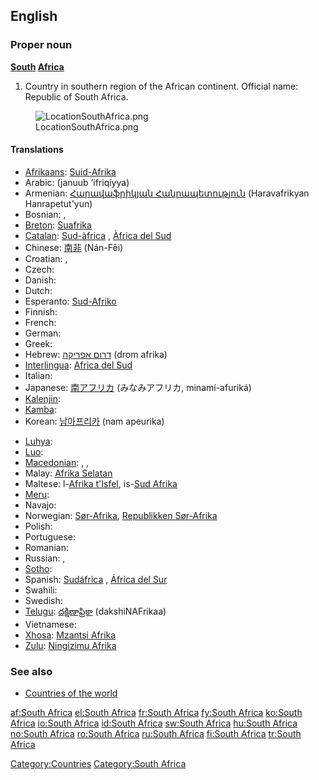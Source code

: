 {{wikipedia}}
==English==

===Proper noun===
'''[[South]] [[Africa]]'''

# Country in southern region of the African continent. Official name: Republic of South Africa.
[[Image:LocationSouthAfrica.png]]

====Translations====
{{trans-top|country}}
* [[Afrikaans]]: [[Suid-Afrika]]
* Arabic: {{Arab|[[جنوب افريقيا]]}} (januub ’ifriqíyya) {{f}}
* Armenian: [[Հարավաֆրիկյան Հանրապետություն]] (Haravafrikyan Hanrapetut'yun)
* Bosnian: {{t-|bs|Južnoafrička Republika|f}}, {{t-|bs|Južna Afrika|f}}
* [[Breton]]: [[Suafrika]]
* [[Catalan]]: [[Sud-àfrica]] {{f}}, [[Àfrica del Sud]] {{f}}
* Chinese: [[南非]] (Nán-Fēi)
* Croatian: {{t-|hr|Južnoafrička Republika|f}}, {{t-|hr|Južna Afrika|f}}
* Czech: {{t-|cs|Jihoafrická republika|f}}
* Danish: {{t-|da|Sydafrika}}
* Dutch: {{t+|nl|Zuid-Afrika}}
* Esperanto: [[Sud-Afriko]]
* Finnish: {{t+|fi|Etelä-Afrikka}}
* French: {{t+|fr|Afrique du Sud|f}}
* German: {{t+|de|Südafrika|n}}
* Greek: {{t+|el|Νότια Αφρική|f|tr=Nótia Afrikí|sc=Grek}}
* Hebrew: [[דרום אפריקה]] (drom afrika)
* [[Interlingua]]: [[Africa del Sud]]
* Italian: {{t+|it|Sudafrica|m}}
* Japanese: [[南アフリカ]] (みなみアフリカ, minamí-afuriká)
* [[Kalenjin]]: {{tø|kln|South Afrika}}
* [[Kamba]]: {{tø|kam|South Afrika}}
* Korean: [[남아프리카]] (nam apeurika)
{{trans-mid}}
* [[Luhya]]: {{tø|luy|South Afrika}}
* [[Luo]]: {{tø|luo|South Afrika}}
* [[Macedonian]]: {{t|mk|Јужноафриканска Република|f|tr=Južnoafríkanska Repúblika|sc=Cyrl|xs=Macedonian}},  {{t|mk|Јужна Африка|f|tr=Júžna Áfrika|sc=Cyrl|xs=Macedonian}}, {{t|mk|ЈАР|tr=JAR|sc=Cyrl|xs=Macedonian}}
* Malay: [[Afrika Selatan]]
* Maltese: l-[[Afrika t'Isfel]], is-[[Sud Afrika]]
* [[Meru]]: {{tø|mer|South Afrika}}
* Navajo: {{tø|nv|Kéyah Naakai Łizhinii Bikéyah Shádiʼááhjí Siʼánígíí}}
* Norwegian: [[Sør-Afrika]], [[Republikken Sør-Afrika]]
* Polish: {{t+|pl|Republika Południowej Afryki|f}}
* Portuguese: {{t+|pt|África do Sul|f}}
* Romanian: {{t+|ro|Africa de Sud|f}}
* Russian: {{t|ru|Южная Африка|tr=Júžnaja Áfrika|f}}, {{t|ru|Южно-Африканская Республика|tr=Júžno-Afrikánskaja Respúblika|f}}
* [[Sotho]]: {{t|st|Afrika Borwa|xs=Sotho}}
* Spanish: [[Sudáfrica]] {{f}}, [[África del Sur]] {{f}}
* Swahili: {{t+|sw|Afrika Kusini|xs=Swahili}}
* Swedish: {{t+|sv|Sydafrika}}
* [[Telugu]]: [[దక్షిణాఫ్రికా]] (dakshiNAFrikaa)
* Vietnamese: {{t-|vi|Cộng hòa Nam Phi|xs=Vietnamese}}
* [[Xhosa]]: [[Mzantsi Afrika]]
* [[Zulu]]: [[Ningizimu Afrika]]
{{trans-bottom}}

===See also===
* [[Appendix:Countries of the world|Countries of the world]]

[[Category:Countries]]
[[Category:South Africa]]

[[af:South Africa]]
[[el:South Africa]]
[[fr:South Africa]]
[[fy:South Africa]]
[[ko:South Africa]]
[[io:South Africa]]
[[id:South Africa]]
[[sw:South Africa]]
[[hu:South Africa]]
[[no:South Africa]]
[[ro:South Africa]]
[[ru:South Africa]]
[[fi:South Africa]]
[[tr:South Africa]]